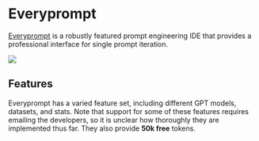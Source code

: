 
# Everyprompt 

[Everyprompt](https://www.everyprompt.com) is a robustly featured prompt engineering IDE
that provides a professional interface for single prompt iteration.

<div style={{ textAlign: "center" }}>
  <Image
    src="/docs/assets/tooling/everyprompt.webp"
    width={2866}
    height={1590}
    style={{ width: "750px", margin: "auto" }}
  />
</div>

## Features

Everyprompt has a varied feature set, including different GPT models, datasets,
and stats. Note that support for some of these features requires emailing the developers,
so it is unclear how thoroughly they are implemented thus far. They also provide **50k free** tokens.
